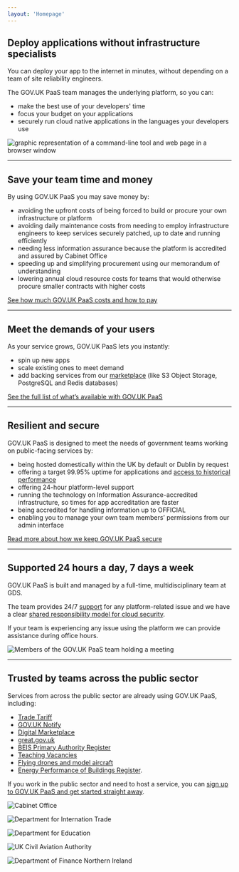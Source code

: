 ```yaml
---
layout: 'Homepage'
---
```



<GridRow>

<GridColumn width='one-half'>

## Deploy applications without infrastructure specialists

You can deploy your app to the internet in minutes, without depending on a team of site reliability engineers.

The GOV.UK PaaS team manages the underlying platform, so you can:

-   make the best use of your developers' time
-   focus your budget on your applications
-   securely run cloud native applications in the languages your developers use

</GridColumn>
<GridColumn width='one-half'>

![graphic representation of a command-line tool and web page in a browser window](/assets/images/product/1-o.svg)

</GridColumn>

<GridColumn>
  <hr className="govuk-section-break govuk-section-break--l govuk-section-break--visible" />
</GridColumn>

<GridColumn width='two-thirds'>

## Save your team time and money

By using GOV.UK PaaS you may save money by:

-   avoiding the upfront costs of being forced to build or procure your own infrastructure or platform
-   avoiding daily maintenance costs from needing to employ infrastructure engineers to keep services securely patched, up to date and running efficiently
-   needing less information assurance because the platform is accredited and assured by Cabinet Office
-   speeding up and simplifying procurement using our memorandum of understanding
-   lowering annual cloud resource costs for teams that would otherwise procure smaller contracts with higher costs

[See how much GOV.UK PaaS costs and how to pay](/pricing)

</GridColumn>

<GridColumn>
  <hr className="govuk-section-break govuk-section-break--l govuk-section-break--visible" />
</GridColumn>

<GridColumn width='two-thirds'>

## Meet the demands of your users

As your service grows, GOV.UK PaaS lets you instantly:

- spin up new apps
- scale existing ones to meet demand
- add backing services from our [marketplace](https://admin.london.cloud.service.gov.uk/marketplace) (like S3 Object Storage, PostgreSQL and Redis databases)

[See the full list of what’s available with GOV.UK PaaS](/features)

</GridColumn>

<GridColumn>
  <hr className="govuk-section-break govuk-section-break--l govuk-section-break--visible" />
</GridColumn>

<GridColumn width='two-thirds'>

## Resilient and secure

GOV.UK PaaS is designed to meet the needs of government teams working on public-facing services by:

-   being hosted domestically within the UK by default or Dublin by request
-   offering a target 99.95% uptime for applications and [access to historical performance](https://status.cloud.service.gov.uk/)
-   offering 24-hour platform-level support
-   running the technology on Information Assurance-accredited infrastructure, so times for app accreditation are faster
-   being accredited for handling information up to OFFICIAL
-   enabling you to manage your own team members’ permissions from our admin interface

[Read more about how we keep GOV.UK PaaS secure](/security)

</GridColumn>

<GridColumn>
  <hr className="govuk-section-break govuk-section-break--l govuk-section-break--visible" />
</GridColumn>

<GridColumn width='one-half'>

## Supported 24 hours a day, 7 days a week 

GOV.UK PaaS is built and managed by a full-time, multidisciplinary team at GDS.

The team provides 24/7 [support](https://admin.london.cloud.service.gov.uk/support) for any platform-related issue and we have a clear [shared responsibility model for cloud security](/security/#whos-responsible-for-what).

If your team is experiencing any issue using the platform we can provide assistance during office hours.

</GridColumn>

<GridColumn width='one-half'>

<img src="/assets/images/PaaS-team.jpg" loading="lazy" alt="Members of the GOV.UK PaaS team holding a meeting" />

</GridColumn>

<GridColumn>
  <hr className="govuk-section-break govuk-section-break--l govuk-section-break--visible" />
</GridColumn>

<GridColumn width='one-half'>

## Trusted by teams across the public sector

Services from across the public sector are already using GOV.UK PaaS, including: 
-   [Trade Tariff](https://www.gov.uk/trade-tariff)
-   [GOV.UK Notify](https://www.notifications.service.gov.uk/)
-   [Digital Marketplace](https://www.digitalmarketplace.service.gov.uk/)
-   [great.gov.uk](https://great.gov.uk)
-   [BEIS Primary Authority Register](https://primary-authority.beis.gov.uk/about)
-   [Teaching Vacancies](https://teaching-vacancies.service.gov.uk/)
-   [Flying drones and model aircraft](https://register-drones.caa.co.uk/)
-   [Energy Performance of Buildings Register](https://getting-new-energy-certificate.digital.communities.gov.uk/).

If you work in the public sector and need to host a service, you can [sign up to GOV.UK PaaS and get started straight away](https://www.cloud.service.gov.uk/get-started/).

</GridColumn>

<GridColumn width='one-half tenant-logos'>

![Cabinet Office](/assets/images/logos/co.jpg)

![Department for Internation Trade](/assets/images/logos/dit.jpg)

![Department for Education](/assets/images/logos/dfe.jpg)

![UK Civil Aviation Authority](/assets/images/logos/caa.jpg)

![Department of Finance Northern Ireland](/assets/images/logos/dof-ni.png)

</GridColumn>
</GridRow>
